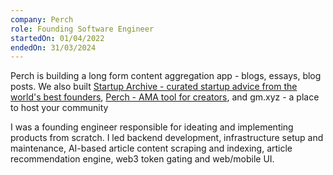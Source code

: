 ```yaml
---
company: Perch
role: Founding Software Engineer
startedOn: 01/04/2022
endedOn: 31/03/2024
---
```


Perch is building a long form content aggregation app - blogs, essays, blog posts. We also built
[Startup Archive - curated startup advice from the world's best founders](https://www.startuparchive.org/),
[Perch - AMA tool for creators](https://joinperch.com/), and gm.xyz - a place to host your community

I was a founding engineer responsible for ideating and implementing products from scratch. I led backend development,
infrastructure setup and maintenance, AI-based article content scraping and indexing, article recommendation engine,
web3 token gating and web/mobile UI.
